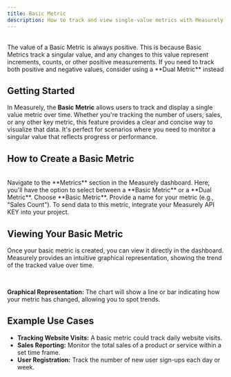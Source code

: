 ```yaml
---
title: Basic Metric
description: How to track and view single-value metrics with Measurely's Basic Metric feature.
---
```


<br />

<Note title='Warning' type='warning'>
  The value of a Basic Metric is always positive. This is because Basic Metrics
  track a singular value, and any changes to this value represent increments,
  counts, or other positive measurements. If you need to track both positive and
  negative values, consider using a **Dual Metric** instead
</Note>

## Getting Started

In Measurely, the **Basic Metric** allows users to track and display a single value metric over time. Whether you're tracking the number of users, sales, or any other key metric, this feature provides a clear and concise way to visualize that data. It's perfect for scenarios where you need to monitor a singular value that reflects progress or performance.

## How to Create a Basic Metric

<br />

<Stepper>
  <StepperItem title='Step 1: Access the Metrics Page'>
    Navigate to the **Metrics** section in the Measurely dashboard.
  </StepperItem>
  <StepperItem title='Step 2: Click Create Metric'>
    Here, you'll have the option to select between a **Basic Metric** or a
    **Dual Metric**. Choose **Basic Metric**.
  </StepperItem>
  <StepperItem title='Step 3: Enter Metric Details'>
    Provide a name for your metric (e.g., "Sales Count").
  </StepperItem>
  <StepperItem title='Step 4: API KEY Integration'>
    To send data to this metric, integrate your Measurely API KEY into your
    project.
  </StepperItem>
</Stepper>

## Viewing Your Basic Metric

Once your basic metric is created, you can view it directly in the dashboard. Measurely provides an intuitive graphical representation, showing the trend of the tracked value over time.

<br />

**Graphical Representation:** The chart will show a line or bar indicating how your metric has changed, allowing you to spot trends.

## Example Use Cases

- **Tracking Website Visits:** A basic metric could track daily website visits.
- **Sales Reporting:** Monitor the total sales of a product or service within a set time frame.
- **User Registration:** Track the number of new user sign-ups each day or week.
